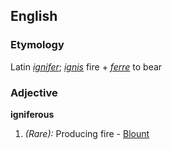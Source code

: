 ==English==

===Etymology===
Latin ''[[ignifer]]''; ''[[ignis]]'' fire + ''[[ferre]]'' to bear

===Adjective===
'''igniferous'''

#''(Rare):'' Producing fire - [[Blount]]